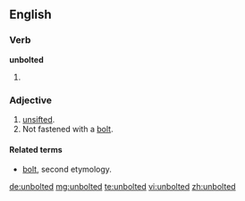 ==English==

===Verb===
'''unbolted'''
# {{past of|unbolt}}

===Adjective===
{{en-adj|-}}

# [[unsifted]].
# Not fastened with a [[bolt]].

====Related terms====
* [[bolt#Etymology 2|bolt]], second etymology.

[[de:unbolted]]
[[mg:unbolted]]
[[te:unbolted]]
[[vi:unbolted]]
[[zh:unbolted]]